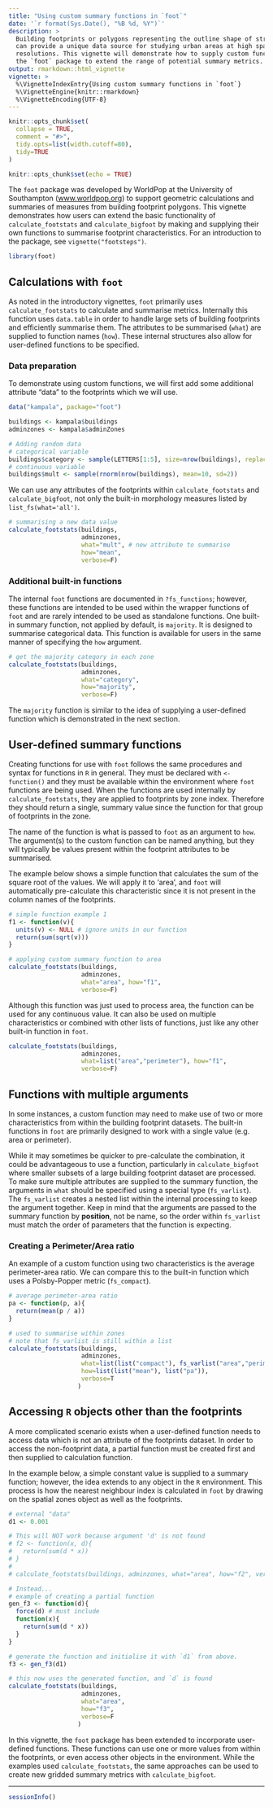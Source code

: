 ```yaml
---
title: "Using custom summary functions in `foot`"
date: '`r format(Sys.Date(), "%B %d, %Y")`'
description: >
  Building footprints or polygons representing the outline shape of structures
  can provide a unique data source for studying urban areas at high spatial
  resolutions. This vignette will demonstrate how to supply custom functions to
  the `foot` package to extend the range of potential summary metrics.
output: rmarkdown::html_vignette
vignette: >
  %\VignetteIndexEntry{Using custom summary functions in `foot`}
  %\VignetteEngine{knitr::rmarkdown}
  %\VignetteEncoding{UTF-8}
---
```


```r
knitr::opts_chunk$set(
  collapse = TRUE,
  comment = "#>",
  tidy.opts=list(width.cutoff=80), 
  tidy=TRUE
)
```

```r
knitr::opts_chunk$set(echo = TRUE)
```

The `foot` package was developed by WorldPop at the University of Southampton
([www.worldpop.org](https://www.worldpop.org)) to support geometric calculations
and summaries of measures from building footprint polygons. This vignette
demonstrates how users can extend the basic functionality of
`calculate_footstats` and `calculate_bigfoot` by making and supplying their own
functions to summarise footprint characteristics. For an introduction to the
package, see `vignette("footsteps")`.

```r
library(foot)
```

## Calculations with `foot`

As noted in the introductory vignettes, `foot` primarily uses
`calculate_footstats` to calculate and summarise metrics. Internally this
function uses `data.table` in order to handle large sets of building footprints
and efficiently summarise them. The attributes to be summarised (`what`) are
supplied to function names (`how`). These internal structures also allow for
user-defined functions to be specified.

### Data preparation

To demonstrate using custom functions, we will first add some additional
attribute "data" to the footprints which we will use.

```r
data("kampala", package="foot")

buildings <- kampala$buildings
adminzones <- kampala$adminZones

# Adding random data
# categorical variable
buildings$category <- sample(LETTERS[1:5], size=nrow(buildings), replace=T)
# continuous variable
buildings$mult <- sample(rnorm(nrow(buildings), mean=10, sd=2))
```

We can use any attributes of the footprints within `calculate_footstats` and
`calculate_bigfoot`, not only the built-in morphology measures listed by
`list_fs(what='all')`.

```r
# summarising a new data value
calculate_footstats(buildings,
                    adminzones,
                    what="mult", # new attribute to summarise
                    how="mean",
                    verbose=F)
```

### Additional built-in functions

The internal `foot` functions are documented in `?fs_functions`; however, these
functions are intended to be used within the wrapper functions of `foot` and are
rarely intended to be used as standalone functions. One built-in summary
function, not applied by default, is `majority`. It is designed to summarise
categorical data. This function is available for users in the same manner of
specifying the `how` argument.

```r
# get the majority category in each zone
calculate_footstats(buildings, 
                    adminzones, 
                    what="category", 
                    how="majority", 
                    verbose=F)
```

The `majority` function is similar to the idea of supplying a user-defined
function which is demonstrated in the next section.

## User-defined summary functions

Creating functions for use with `foot` follows the same procedures and syntax
for functions in `R` in general. They must be declared with `<- function()` and
they must be available within the environment where `foot` functions are being
used. When the functions are used internally by `calculate_footstats`, they are
applied to footprints by zone index. Therefore they should return a single,
summary value since the function for that group of footprints in the zone.

The name of the function is what is passed to `foot` as an argument to `how`.
The argument(s) to the custom function can be named anything, but they will
typically be values present within the footprint attributes to be summarised.

The example below shows a simple function that calculates the sum of the square
root of the values. We will apply it to 'area', and `foot` will automatically
pre-calculate this characteristic since it is not present in the column names of
the footprints.

```r
# simple function example 1
f1 <- function(v){
  units(v) <- NULL # ignore units in our function
  return(sum(sqrt(v)))
}

# applying custom summary function to area
calculate_footstats(buildings,
                    adminzones,
                    what="area", how="f1",
                    verbose=F)
```

Although this function was just used to process area, the function can be used
for any continuous value. It can also be used on multiple characteristics or
combined with other lists of functions, just like any other built-in function in
`foot`.

```r
calculate_footstats(buildings,
                    adminzones,
                    what=list("area","perimeter"), how="f1",
                    verbose=F)
```

## Functions with multiple arguments

In some instances, a custom function may need to make use of two or more
characteristics from within the building footprint datasets. The built-in
functions in `foot` are primarily designed to work with a single value (e.g.
area or perimeter).

While it may sometimes be quicker to pre-calculate the combination, it could be
advantageous to use a function, particularly in `calculate_bigfoot` where
smaller subsets of a large building footprint dataset are processed. To make
sure multiple attributes are supplied to the summary function, the arguments in
`what` should be specified using a special type (`fs_varlist`). The `fs_varlist`
creates a nested list within the internal processing to keep the argument
together. Keep in mind that the arguments are passed to the summary function by
**position**, not be name, so the order within `fs_varlist` must match the order
of parameters that the function is expecting.

### Creating a Perimeter/Area ratio

An example of a custom function using two characteristics is the average
perimeter-area ratio. We can compare this to the built-in function which uses a
Polsby-Popper metric (`fs_compact`).

```r
# average perimeter-area ratio
pa <- function(p, a){
  return(mean(p / a))
}

# used to summarise within zones
# note that fs_varlist is still within a list
calculate_footstats(buildings,
                    adminzones,
                    what=list(list("compact"), fs_varlist("area","perimeter")),
                    how=list(list("mean"), list("pa")),
                    verbose=T
                   )
```

## Accessing `R` objects other than the footprints

A more complicated scenario exists when a user-defined function needs to access
data which is not an attribute of the footprints dataset. In order to access the
non-footprint data, a partial function must be created first and then supplied
to calculation function.

In the example below, a simple constant value is supplied to a summary function;
however, the idea extends to any object in the `R` environment. This process is
how the nearest neighbour index is calculated in `foot` by drawing on the
spatial zones object as well as the footprints.

```r
# external "data"
d1 <- 0.001

# This will NOT work because argument 'd' is not found
# f2 <- function(x, d){
#   return(sum(d * x))
# }
# 
# calculate_footstats(buildings, adminzones, what="area", how="f2", verbose=T)

# Instead...
# example of creating a partial function
gen_f3 <- function(d){
  force(d) # must include
  function(x){
    return(sum(d * x))
  }
}

# generate the function and initialise it with `d1` from above.
f3 <- gen_f3(d1)

# this now uses the generated function, and `d` is found
calculate_footstats(buildings, 
                    adminzones, 
                    what="area", 
                    how="f3", 
                    verbose=F
                   )
```

In this vignette, the `foot` package has been extended to incorporate
user-defined functions. These functions can use one or more values from within
the footprints, or even access other objects in the environment. While the
examples used `calculate_footstats`, the same approaches can be used to create
new gridded summary metrics with `calculate_bigfoot`.

***
```r
sessionInfo()
```
